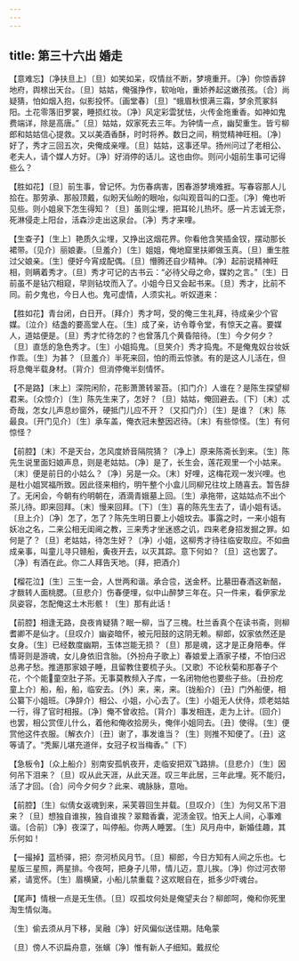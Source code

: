 ```yaml
---
---
---
```

title: 第三十六出 婚走
---

【意难忘】〔净扶旦上〕〔旦〕如笑如呆，叹情丝不断，梦境重开。〔净〕你惊香辞地府，舆榇出天台。〔旦〕姑姑，俺强挣作，软咍咍，重娇养起这嫩孩孩。〔合〕尚疑猜，怕如烟入抱，似影投怀。〔画堂春〕〔旦〕“蛾眉秋恨满三霜，梦余荒冢斜阳。土花零落旧罗裳，睡损红妆。〔净〕风定彩雲犹怯，火传金炧重香。如神如鬼费端详，除是高唐。”〔旦〕姑姑，奴家死去三年。为钟情一点，幽契重生。皆亏柳郎和姑姑信心提救。又以美酒香酥，时时将养。数日之间，稍觉精神旺相。〔净〕好了，秀才三回五次，央俺成亲哩。〔旦〕姑姑，这事还早。扬州问过了老相公、老夫人，请个媒人方好。〔净〕好消停的话儿。这也由你。则问小姐前生事可记得些么？

【胜如花】〔旦〕前生事，曾记怀。为伤春病害，困春游梦境难捱。写春容那人儿拾在。那劳承、那般顶戴，似盼天仙盼的眼咍，似叫观音叫的口歪。〔净〕俺也听见些。则小姐泉下怎生得知？〔旦〕虽则尘埋，把耳轮儿热坏。感一片志诚无奈，死淋侵走上阳台，活森沙走出这泉台。〔净〕秀才来哩。

【生查子】〔生上〕艳质久尘埋，又挣出这烟花界。你看他含笑插金钗，摆动那长裙带。〔见介〕丽娘妻。〔旦羞介〕〔生〕姐姐，俺地窟里扶卿做玉真。〔旦〕重生胜过父娘亲。〔生〕便好今宵成配偶。〔旦〕懵腾还自少精神。〔净〕起前说精神旺相，则瞒着秀才。〔旦〕秀才可记的古书云：“必待父母之命，媒妁之言。”〔生〕日前虽不是钻穴相窥，早则钻坟而入了。小姐今日又会起书来。〔旦〕秀才，比前不同。前夕鬼也，今日人也。鬼可虚情，人须实礼。听奴道来：

【胜如花】青台闭，白日开。〔拜介〕秀才呵，受的俺三生礼拜，待成亲少个官媒。〔泣介〕结盏的要高堂人在。〔生〕成了亲，访令尊令堂，有惊天之喜。要媒人，道姑便是。〔旦〕秀才忙待怎的？也曾落几个黄昏陪待。〔生〕今夕何夕？〔旦〕直恁的急色秀才。〔生〕小姐捣鬼。〔旦笑介〕秀才捣鬼。不是俺鬼奴台妆妖作乖。〔生〕为甚？〔旦羞介〕半死来回，怕的雨云惊骇。有的是这人儿活在，但将息俺半载身材。〔背介〕但消停俺半刻情怀。

【不是路】〔末上〕深院闲阶，花影萧萧转翠苔。〔扣门介〕人谁在？是陈生探望柳君来。〔众惊介〕〔生〕陈先生来了，怎好？〔旦〕姑姑，俺回避去。〔下〕〔末〕忒奇哉，怎女儿声息纱窗外，硬抵门儿应不开？〔又扣门介〕〔生〕是谁？〔末〕陈最良。〔开门见介〕〔生〕承车盖，俺衣冠未整因迟待。〔末〕有些惊怪。〔生〕有何惊怪？

【前腔】〔末〕不是天台，怎风度娇音隔院猜？〔净上〕原来陈斋长到来。〔生〕陈先生说里面妇娘声息，则是老姑姑。〔净〕是了，长生会，莲花观里一个小姑来。〔末〕便是前日的小姑么？〔净〕另是一众。〔末〕好哩，这梅花观一发兴哩。也是杜小姐冥福所致。因此径来相约，明午整个小盒儿同柳兄往坟上随喜去。暂告辞了。无闲会，今朝有约明朝在，酒滴青娥墓上回。〔生〕承拖带，这姑姑点不出个茶儿待。即来回拜。〔末〕慢来回拜。〔下〕〔生〕喜的陈先生去了，请小姐有话。〔旦上介〕〔净〕怎了，怎了？陈先生明日要上小姐坟去。事露之时，一来小姐有妖冶之名，二来公相无闺阃之教，三来秀才坐迷惑之讥，四来老身招发掘之罪。如何是了？〔旦〕老姑姑，待怎生好？〔净〕小姐，这柳秀才待往临安取应。不如曲成亲事，叫童儿寻只赣船，夤夜开去，以灭其踪。意下何如？〔旦〕这也罢了。〔净〕有酒在此。你二人拜告天地。〔拜，把酒介〕

【榴花泣】〔生〕三生一会，人世两和谐。承合卺，送金杯。比墓田春酒这新醅，才酦转人面桃腮。〔旦悲介〕伤春便埋，似中山醉梦三年在。只一件来，看伊家龙凤姿容，怎配俺这土木形骸！〔生〕那有此话！

【前腔】相逢无路，良夜肯疑猜？眠一柳，当了三槐。杜兰香真个在读书斋，则柳耆卿不是仙才。〔旦叹介〕幽姿暗怀，被元阳鼓的这阴无赖。柳郎，奴家依然还是女身。〔生〕已经数度幽期，玉体岂能无损？〔旦〕那是魂，这才是正身陪奉。伴情哥则是游魂，女儿身依旧含胎。〔外扮舟子歌上〕春娘爱上酒家子楼，不怕归迟总弗子愁。推道那家娘子睡，且留教住要梳子头。〔又歌〕不论秋菊和那春子个花，个个能童空肚子茶。无事莫教频入子库，一名闭物他也要些子些。〔丑扮疙童上介〕船，船，船，临安去。〔外〕来，来，来。〔拢船介〕〔丑〕门外船便，相公纂下小姐班。〔净辞介〕相公、小姐，小心去了。〔生〕小姐无人伏侍，烦老姑姑一行，得了官时相报。〔净〕俺不曾收拾。〔背介〕事发相连，走为上计。〔回介〕也罢，相公赏侄儿什么，着他和俺收拾房头，俺伴小姐同去。〔丑〕使得。〔生〕便赏他这件衣服。〔解衣介〕〔丑〕谢了，事发谁当？〔生〕则推不知便了。〔丑〕这等请了。“秃厮儿堪充道伴，女冠子权当梅香。”〔下〕

【急板令】〔众上船介〕别南安孤帆夜开，走临安把双飞路排。〔旦悲介〕〔生〕因何吊下泪来？〔旦〕叹从此天涯，从此天涯。叹三年此居，三年此埋。死不能归，活了才回。〔合〕问今夕何夕？此来、魂脉脉，意咍。

【前腔】〔生〕似倩女返魂到来，采芙蓉回生并载。〔旦叹介〕〔生〕为何又吊下泪来？〔旦〕想独自谁挨，独自谁挨？翠黯香囊，泥渍金钗。怕天上人间，心事难谐。〔合前〕〔净〕夜深了，叫停船。你两人睡罢。〔生〕风月舟中，新婚佳趣，其乐何如！

【一撮掉】蓝桥驿，把氵奈河桥风月节。〔旦〕柳郎，今日方知有人间之乐也。七星版三星照，两星排。今夜呵，把身子儿带，情儿迈，意儿挨。〔净〕你过河衣带紧，请宽怀。〔生〕眉横黛，小船儿禁重载？这欢眠自在，抵多少吓魂台。

【尾声】情根一点是无生债。〔旦〕叹孤坟何处是俺望夫台？柳郎呵，俺和你死里淘生情似海。

〔生〕偷去须从月下移，吴融〔净〕好风偏似送佳期。陆龟蒙

〔旦〕傍人不识扁舟意，张蠙〔净〕惟有新人子细知。戴叔伦

